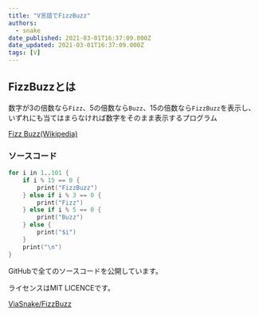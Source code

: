 ```yaml
---
title: "V言語でFizzBuzz"
authors:
  - snake
date_published: 2021-03-01T16:37:09.000Z
date_updated: 2021-03-01T16:37:09.000Z
tags: [V]
---
```


## FizzBuzzとは

数字が3の倍数なら`Fizz`、5の倍数なら`Buzz`、15の倍数なら`FizzBuzz`を表示し、いずれにも当てはまらなければ数字をそのまま表示するプログラム 

[Fizz Buzz(Wikipedia)](https://ja.wikipedia.org/wiki/Fizz_Buzz)

### ソースコード

```v
for i in 1..101 {
    if i % 15 == 0 {
        print("FizzBuzz")
    } else if i % 3 == 0 {
        print("Fizz")
    } else if i % 5 == 0 {
        print("Buzz")
    } else {
        print("$i")
    }
    print("\n")
}
```

GitHubで全てのソースコードを公開しています。

ライセンスはMIT LICENCEです。

[ViaSnake/FizzBuzz](https://github.com/ViaSnake/FizzBuzz)
